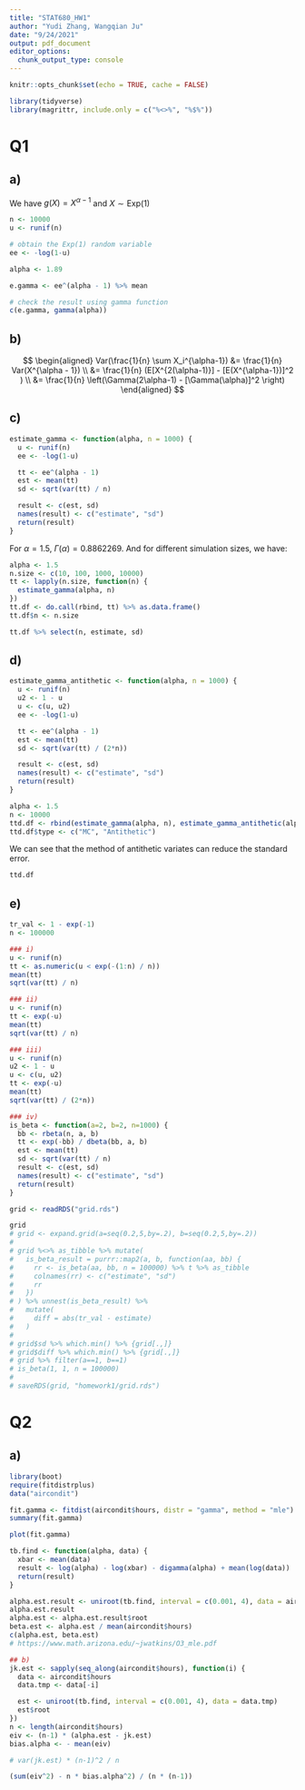 ```yaml
---
title: "STAT680_HW1"
author: "Yudi Zhang, Wangqian Ju"
date: "9/24/2021"
output: pdf_document
editor_options: 
  chunk_output_type: console
---
```


```r
knitr::opts_chunk$set(echo = TRUE, cache = FALSE)

library(tidyverse)
library(magrittr, include.only = c("%<>%", "%$%"))
```

# Q1

## a)

We have $g(X) = X^{\alpha - 1}$ and $X \sim \mathrm{Exp}(1)$

```r
n <- 10000
u <- runif(n)

# obtain the Exp(1) random variable
ee <- -log(1-u)

alpha <- 1.89

e.gamma <- ee^(alpha - 1) %>% mean

# check the result using gamma function 
c(e.gamma, gamma(alpha))
```

## b)

$$
\begin{aligned}
Var(\frac{1}{n} \sum X_i^{\alpha-1}) &= \frac{1}{n} Var(X^{\alpha - 1}) \\
          &= \frac{1}{n} (E[X^{2(\alpha-1)}] - [E(X^{\alpha-1})]^2 ) \\
          &= \frac{1}{n} \left(\Gamma(2\alpha-1) - [\Gamma(\alpha)]^2 \right)
\end{aligned}
$$

## c)

```r
estimate_gamma <- function(alpha, n = 1000) {
  u <- runif(n)
  ee <- -log(1-u)

  tt <- ee^(alpha - 1)
  est <- mean(tt)
  sd <- sqrt(var(tt) / n)

  result <- c(est, sd)
  names(result) <- c("estimate", "sd")
  return(result)
}
```

For $\alpha = 1.5$, $\Gamma(\alpha) = 0.8862269$. And for different simulation sizes, we have:

```r
alpha <- 1.5
n.size <- c(10, 100, 1000, 10000)
tt <- lapply(n.size, function(n) {
  estimate_gamma(alpha, n)
})
tt.df <- do.call(rbind, tt) %>% as.data.frame()
tt.df$n <- n.size

tt.df %>% select(n, estimate, sd)
```




## d)

```r
estimate_gamma_antithetic <- function(alpha, n = 1000) {
  u <- runif(n)
  u2 <- 1 - u
  u <- c(u, u2)
  ee <- -log(1-u)

  tt <- ee^(alpha - 1)
  est <- mean(tt)
  sd <- sqrt(var(tt) / (2*n))

  result <- c(est, sd)
  names(result) <- c("estimate", "sd")
  return(result)
}
```

```r
alpha <- 1.5
n <- 10000
ttd.df <- rbind(estimate_gamma(alpha, n), estimate_gamma_antithetic(alpha, n)) %>% as.data.frame()
ttd.df$type <- c("MC", "Antithetic")
```

We can see that the method of antithetic variates can reduce the standard error. 

```r
ttd.df
```

## e)
```r
tr_val <- 1 - exp(-1)
n <- 100000

### i)
u <- runif(n)
tt <- as.numeric(u < exp(-(1:n) / n))
mean(tt)
sqrt(var(tt) / n)

### ii)
u <- runif(n)
tt <- exp(-u)
mean(tt)
sqrt(var(tt) / n)

### iii)
u <- runif(n)
u2 <- 1 - u
u <- c(u, u2)
tt <- exp(-u)
mean(tt)
sqrt(var(tt) / (2*n))

### iv)
is_beta <- function(a=2, b=2, n=1000) {
  bb <- rbeta(n, a, b)
  tt <- exp(-bb) / dbeta(bb, a, b)
  est <- mean(tt)
  sd <- sqrt(var(tt) / n)
  result <- c(est, sd)
  names(result) <- c("estimate", "sd")
  return(result)
}

grid <- readRDS("grid.rds")

grid
# grid <- expand.grid(a=seq(0.2,5,by=.2), b=seq(0.2,5,by=.2))
# 
# grid %<>% as_tibble %>% mutate(
#   is_beta_result = purrr::map2(a, b, function(aa, bb) {
#     rr <- is_beta(aa, bb, n = 100000) %>% t %>% as_tibble
#     colnames(rr) <- c("estimate", "sd")
#     rr
#   })
# ) %>% unnest(is_beta_result) %>%
#   mutate(
#     diff = abs(tr_val - estimate)
#   )
# 
# grid$sd %>% which.min() %>% {grid[.,]}
# grid$diff %>% which.min() %>% {grid[.,]}
# grid %>% filter(a==1, b==1)
# is_beta(1, 1, n = 100000)
# 
# saveRDS(grid, "homework1/grid.rds")
```




# Q2

## a)

```r
library(boot)
require(fitdistrplus)
data("aircondit")

fit.gamma <- fitdist(aircondit$hours, distr = "gamma", method = "mle")
summary(fit.gamma)

plot(fit.gamma)

tb.find <- function(alpha, data) {
  xbar <- mean(data)
  result <- log(alpha) - log(xbar) - digamma(alpha) + mean(log(data))
  return(result)
}

alpha.est.result <- uniroot(tb.find, interval = c(0.001, 4), data = aircondit$hours)
alpha.est.result
alpha.est <- alpha.est.result$root
beta.est <- alpha.est / mean(aircondit$hours)
c(alpha.est, beta.est)
# https://www.math.arizona.edu/~jwatkins/O3_mle.pdf

## b)
jk.est <- sapply(seq_along(aircondit$hours), function(i) {
  data <- aircondit$hours
  data.tmp <- data[-i]

  est <- uniroot(tb.find, interval = c(0.001, 4), data = data.tmp)
  est$root
})
n <- length(aircondit$hours)
eiv <- (n-1) * (alpha.est - jk.est)
bias.alpha <- - mean(eiv)

# var(jk.est) * (n-1)^2 / n

(sum(eiv^2) - n * bias.alpha^2) / (n * (n-1))
```



